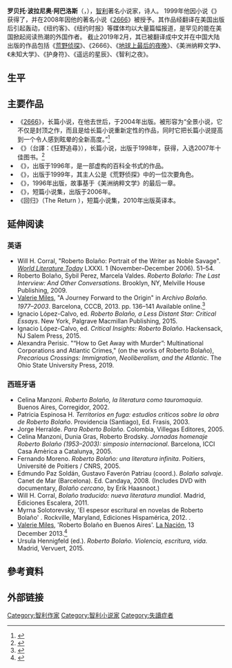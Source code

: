 {{NoteTA|zh-cn:罗贝托·波拉尼奥;zh-tw:羅貝托·博拉紐
}}{{Expand language|es|status=1}}{{Infobox Writer <!-- for more information see [[:Template:Infobox_Writer/doc|:Template:Infobox Writer/doc]] -->
| name          = 罗贝托·波拉尼奥·阿巴洛斯
| image         = Roberto_bolaño.jpg
| imagesize     = 200px
| birthname     = Roberto Bolaño Ávalos
| birthdate     = {{birth date|df=yes|1953|4|28}}
| birthplace    = {{CHI}}[[圣地亚哥|圣地亚哥]]
| deathdate     = {{death date and age|df=yes|2003|7|15|1953|4|28}}
| deathplace    = {{SPA}}[[巴塞罗那|巴塞罗那]]
| occupation    = [[小说家|小说家]]，[[作家|作家]]，[[诗人|诗人]]
| influences    = [[卡洛斯·富恩特斯|卡洛斯·富恩特斯]], [[胡利奥·科塔萨尔|胡利奥·科塔萨尔]]|native_name=Roberto Bolaño Ávalos|movement=[[現實以下主義|現實以下主義]]|notable_works=荒野侦探|awards={{link-en|罗慕洛·加列戈斯国际小说奖|Rómulo Gallegos Prize}}
| signature     = Firma Bolaño.svg|nationality={{CHI}}}}

'''罗贝托·波拉尼奥·阿巴洛斯'''（{{Lang|es|Roberto Bolaño Ávalos}}，{{bd|1953年|4月28日|2003年|7月15日|catIdx=Bolano, Roberto}}），[[智利|智利]]著名小说家，诗人。 1999年他因小说《{{link-en|荒野侦探|The Savage Detectives}}》获得了{{link-en|罗慕洛·加列戈斯国际小说奖|Rómulo Gallegos Prize}}，并在2008年因他的著名小说《[[2666|2666]]》被授予{{link-en|美国书评人协会小说奖|National Book Critics Circle Award}}。其作品经翻译在美国出版后引起轰动，《纽约客》、《纽约时报》等媒体均以大量篇幅报道，是罕见的能在美国掀起阅读热潮的外国作者。
截止2019年2月，其已被翻译成中文并在中国大陆出版的作品包括《[[荒野侦探|荒野侦探]]》、《2666》、《[[地球上最后的夜晚|地球上最后的夜晚]]》、《美洲纳粹文学》、《未知大学》、《护身符》、《遥远的星辰》、《智利之夜》。

== 生平 ==
{{Empty section}}

== 主要作品 ==

*《[[2666|2666]]》，长篇小说，在他去世后，于2004年出版。被形容为“全景小说，它不仅是封顶之作，而且是给长篇小说重新定性的作品，同时它把长篇小说提高到一个令人感到眩晕的全新高度。”<ref>{{cite news|author=傅小平|title=赵德明《2666》给长篇小说重新定性|url=http://www.ewen.cc/cache/books/223/bkview-222881-674868.htm|accessdate=2013-08-07|newspaper=时代报|date=2012-01-04|archive-date=2019-06-10|archive-url=https://web.archive.org/web/20190610221105/http://www.ewen.cc/cache/books/223/bkview-222881-674868.htm|dead-url=yes}}</ref> 
*《{{link-en|荒野侦探|The Savage Detectives}}》（台譯：《狂野追尋》），长篇小说，出版于1998年，获得{{link-en|罗慕洛·加列戈斯国际小说奖|Rómulo Gallegos Prize}}，入选2007年{{link-en|《纽约时报书评》|The New York Times Book Review}}十佳图书。<ref>{{cite news|title=The 10 Best Books of 2007|url=http://www.nytimes.com/2007/12/09/books/review/10-best-2007.html?_r=0|accessdate=2013-08-07|newspaper=The New York Times|date=2007-12-09|archive-date=2021-03-01|archive-url=https://web.archive.org/web/20210301073956/https://www.nytimes.com/2007/12/09/books/review/10-best-2007.html?_r=0|dead-url=no}}</ref> 
*《{{link-en|美洲纳粹文学|Nazi Literature in the Americas}}》，出版于1996年，是一部虚构的百科全书式的作品。
*《{{link-en|護身符 (小說)|Amulet (novel)|护身符}}》，出版于1999年，其主人公是《荒野侦探》中的一位次要角色。
*《{{link-en|遥远星辰|Distant Star}}》，1996年出版，故事基于《美洲纳粹文学》的最后一章。
*《{{link-en|地球上最后的夜晚|Last Evenings on Earth}}》，短篇小说集，出版于2006年。
*《回归》（The Return ），短篇小说集，2010年出版英译本。

==延伸阅读==

===英语===
* Will H. Corral, "Roberto Bolaño: Portrait of the Writer as Noble Savage". ''[[World_Literature_Today|World Literature Today]]'' LXXXI. 1 (November–December 2006). 51–54.
* Roberto Bolaño, Sybil Perez, Marcela Valdes. ''Roberto Bolaño: The Last Interview: And Other Conversations''. Brooklyn, NY, Melville House Publishing, 2009.
* [[Valerie_Miles|Valerie Miles]], "A Journey Forward to the Origin" in ''Archivo Bolaño. 1977–2003''. Barcelona, CCCB, 2013. pp. 136–141 Available online.<ref>{{cite web|url=https://issuu.com/cccb/docs/per_web_cast_combinat/1?e=0|title=Archivo Bolaño|access-date=31 December 2016}}</ref>
* Ignacio López-Calvo, ed. ''Roberto Bolaño, a Less Distant Star: Critical Essays''. New York, Palgrave Macmillan Publishing, 2015.
* Ignacio López-Calvo, ed. ''Critical Insights: Roberto Bolaño''. Hackensack, NJ Salem Press, 2015.
*Alexandra Perisic. "“How to Get Away with Murder”: Multinational Corporations and Atlantic Crimes," (on the works of Roberto Bolaño), ''Precarious Crossings: Immigration, Neoliberalism, and the Atlantic''. The Ohio State University Press, 2019.

===西班牙语===
* Celina Manzoni. ''Roberto Bolaño, la literatura como tauromaquia''. Buenos Aires, Corregidor, 2002.
* Patricia Espinosa H. ''Territorios en fuga: estudios criticos sobre la obra de Roberto Bolaño''. Providencia (Santiago), Ed. Frasis, 2003.
* Jorge Herralde.  ''Para Roberto Bolaño''. Colombia, Villegas Editores, 2005.
* Celina Manzoni, Dunia Gras, Roberto Brodsky. ''Jornadas homenaje Roberto Bolaño (1953–2003): simposio internacional''. Barcelona, ICCI Casa Amèrica a Catalunya, 2005.
* Fernando Moreno. ''Roberto Bolaño: una literatura infinita''. Poitiers, Université de Poitiers / CNRS, 2005.
* Edmundo Paz Soldán, Gustavo Faverón Patriau (coord.). ''Bolaño salvaje''. Canet de Mar (Barcelona). Ed. Candaya, 2008. (Includes DVD with documentary, ''Bolaño cercano'', by Erik Haasnoot.)
* Will H. Corral, ''Bolaño traducido: nueva literatura mundial''. Madrid, Ediciones Escalera, 2011.
* Myrna Solotorevsky, 'El espesor escritural en novelas de Roberto Bolaño' . Rockville, Maryland, Ediciones Hispamérica, 2012. {{ISBN|978-0-935318-35-7}}.
* [[Valerie_Miles|Valerie Miles]], 'Roberto Bolaño en Buenos Aires'. [[La_Nación|La Nación]], 13 December 2013.<ref>{{cite web|url=http://www.lanacion.com.ar/1647172-roberto-bolano-en-buenos-aires|title=Roberto Bolaño en Buenos Aires|access-date=31 December 2016|archive-date=2017-01-01|archive-url=https://web.archive.org/web/20170101092534/http://www.lanacion.com.ar/1647172-roberto-bolano-en-buenos-aires|dead-url=no}}</ref>
* Ursula Hennigfeld (ed.). ''Roberto Bolaño. Violencia, escritura, vida.'' Madrid, Vervuert, 2015.

==參考資料==
{{reflist}}

== 外部链接 ==
{{Commonscat|Roberto Bolaño}}

{{Authority control}}
{{DEFAULTSORT:Bolano, Roberto}}
[[Category:智利作家|Category:智利作家]]
[[Category:智利小说家|Category:智利小说家]]
[[Category:失讀症者|Category:失讀症者]]